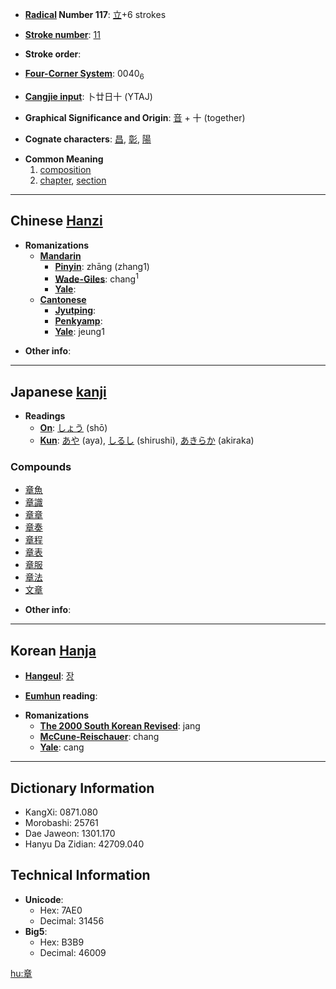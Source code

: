* '''[[Wiktionary:Chinese radical index| Radical]] Number 117''': [[Wiktionary:Chinese radical index 立|立]]+6 strokes

* '''[[Wiktionary:Chinese total strokes index|Stroke number]]''': [[Wiktionary:Chinese total strokes index 11|11]]

* '''Stroke order''': 

* '''[[Wiktionary:Chinese four corner index|Four-Corner System]]''': 0040<sub>6</sub>

* '''[[Wiktionary:Chinese Cangjie index|Cangjie input]]''': 卜廿日十 (YTAJ)

* '''Graphical Significance and Origin''': [[音]] + 十 (together)

* '''Cognate characters''': [[昌]], [[彰]], [[陽]]

* '''Common Meaning'''
*# [[composition]]
*# [[chapter]], [[section]]

----

== Chinese [[Hanzi]] ==

* '''Romanizations'''
** '''[[Mandarin]]'''
*** '''[[Pinyin]]''': zhāng (zhang1)
*** '''[[Wade-Giles]]''': chang<sup>1</sup>
*** '''[[Yale]]''': 
** '''[[Cantonese]]'''
*** '''[[Jyutping]]''':
*** '''[[Penkyamp]]''': 
*** '''[[Yale]]''': jeung1

* '''Other info''': 

----

== Japanese [[kanji]] ==

* '''Readings'''
** '''[[On]]''': [[しょう]] (shō)
** '''[[Kun]]''': [[あや]] (aya), [[しるし]] (shirushi), [[あきらか]] (akiraka)

===Compounds===
*[[章魚]]
*[[章識]]
*[[章章]]
*[[章奏]]
*[[章程]]
*[[章表]]
*[[章服]]
*[[章法]]
*[[文章]]

* '''Other info''':  

----

== Korean [[Hanja]] ==

* '''[[Hangeul]]''': [[장]]

* '''[[Eumhun]] reading''': 

* '''Romanizations'''
** '''[[The 2000 South Korean Revised Romanization|The 2000 South Korean Revised]]''': jang
** '''[[McCune-Reischauer]]''': chang
** '''[[Yale]]''': cang

----

== Dictionary Information ==

* KangXi: 0871.080
* Morobashi: 25761
* Dae Jaweon: 1301.170
* Hanyu Da Zidian: 42709.040

== Technical Information ==

* '''Unicode''':
** Hex: 7AE0
** Decimal: 31456
* '''Big5''':
** Hex: B3B9
** Decimal: 46009

[[hu:章]]